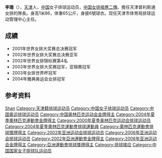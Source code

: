 {{Otheruses|李珊}}
{{Infobox volleyball player
| name           = 李珊
| image          =
| image_size     = 
| alt     = 
| caption        = 
| fullname       = 李珊
| nickname       = 
| nationality    = {{PRC}}
| birth_date     = {{Birth date and age|1980|5|21}}
| birth_place    = {{PRC}}[[北京市|北京市]]
| death_date     = 
| death_place    = 
| hometown       =
| height         =  
| spike          =
| block          = 
| currentteammate =
| currentyears    =
| currenttours (currentpoints) =
| teammates      =
| years          =
| tours (points) =
| location       =
| resultyears    =
| result         =
| updated    =
| medaltemplates = 
{{MedalCountry|{{CHN}}}}
{{MedalCompetition|奥林匹克运动会}}
{{MedalGold|[[2004年夏季奧林匹克運動會排球比賽|2004年雅典]]|}}
{{MedalCompetition|[[世界杯排球赛|世界盃]]}}
{{MedalGold | [[2003年世界杯排球赛|2003年日本]] |}}
{{MedalCompetition|[[亞洲女子排球錦標賽|亞洲女子排球錦標賽]]}}
{{MedalGold | [[1999年亞洲女子排球錦標賽|1999年 香港]] | }}
{{MedalGold | [[2001年亞洲女子排球錦標賽|2001年 呵叻]] | }}
{{MedalGold | [[2003年亞洲女子排球錦標賽|2003年 胡志明市]] | }}
{{MedalCompetition|[[亞洲運動會|亞洲運動會]]}}
{{MedalGold | [[2002年亞洲運動會|2002年 釜山]] | }}
{{MedalGold | [[2006年亞洲運動會|2006年 多哈]] | }}
}}

'''李珊'''（{{bd|1980年|5月21日|catIdx=Li Shan}}），[[天津|天津]]人，[[中华人民共和国|中国]]女子排球运动员，[[中国女排|中国女排]][[排球#.E8.87.AA.E7.94.B1.E4.BA.BA.28.E8.87.AA.E7.94.B1.E7.90.83.E5.93.A1.EF.BC.89|接應二傳]]。擔任天津普利斯通女排的隊長。身高1米86，体重65公斤，身披6號球衣。现任天津市体育局排球运动管理中心主任。

== 成績 ==
*2001年世界女排大奖赛总决赛冠军
*2002年世界女排大奖赛总决赛亚军
*2002年世界女排锦标赛第4名
*2003年世界女排大奖赛冠军，亚锦赛冠军
*2003年女排世界杯冠军
*2004年雅典奥运会女排冠军

== 参考资料 ==
{{reflist}}

{{2000年夏季奧運會中國女子排球隊}}
{{2003年世界盃中國女子排球隊}}
{{2004年夏季奧運會中國女子排球隊}}

{{Authority control}}
{{DEFAULTSORT:Li Shan}}
[[Category:李姓|Shan]]
[[Category:天津籍排球运动员|Category:天津籍排球运动员]]
[[Category:中国女子排球运动员|Category:中国女子排球运动员]]
[[Category:中国奥运排球运动员|Category:中国奥运排球运动员]]
[[Category:中国奥林匹克运动会金牌得主|Category:中国奥林匹克运动会金牌得主]]
[[Category:2004年夏季奧林匹克運動會金牌得主|Category:2004年夏季奧林匹克運動會金牌得主]]
[[Category:2000年夏季奥林匹克运动会排球运动员|Category:2000年夏季奥林匹克运动会排球运动员]]
[[Category:2004年夏季奧林匹克運動會排球運動員|Category:2004年夏季奧林匹克運動會排球運動員]]
[[Category:奧林匹克運動會排球獎牌得主|Category:奧林匹克運動會排球獎牌得主]]
[[Category:2002年亚洲运动会排球运动员|Category:2002年亚洲运动会排球运动员]]
[[Category:2006年亚洲运动会排球运动员|Category:2006年亚洲运动会排球运动员]]
[[Category:2002年亞洲運動會金牌得主|Category:2002年亞洲運動會金牌得主]]
[[Category:2006年亚洲运动会金牌得主|Category:2006年亚洲运动会金牌得主]]
[[Category:亞洲運動會排球獎牌得主|Category:亞洲運動會排球獎牌得主]]
[[Category:排球接应|Category:排球接应]]
[[Category:中国国家女子排球队运动员|Category:中国国家女子排球队运动员]]